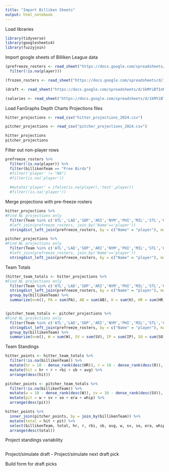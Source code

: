```yaml
---
title: "Import Billiken Sheets"
output: html_notebook
---
```


Load libraries

```r
library(tidyverse)
library(googlesheets4)
library(fuzzyjoin)

```

Import google sheets of Billiken League data
```r
(prefreeze_rosters <- read_sheet("https://docs.google.com/spreadsheets/d/1E-MsV8UEWyL3zv7ybS6a40l0sxIu7dmah2bhaBJaLNw/edit#gid=0", sheet = "PreFreezeRosters", col_types = 'ccccccc') %>% 
  filter(!is.na(player)))

(frozen_rosters <- read_sheet("https://docs.google.com/spreadsheets/d/1kMYiBTInNR3qEcyXtADD0CX7LH7dddzHF3ovbk-cWqw/edit#gid=212188698", sheet = "Frozen Rosters '24", col_types = 'cccccc'))

(draft <- read_sheet("https://docs.google.com/spreadsheets/d/1kMYiBTInNR3qEcyXtADD0CX7LH7dddzHF3ovbk-cWqw/edit#gid=212188698", sheet = "Draft '24", col_types = 'ciiiccccccccccccccc'))

(salaries <- read_sheet("https://docs.google.com/spreadsheets/d/1kMYiBTInNR3qEcyXtADD0CX7LH7dddzHF3ovbk-cWqw/edit#gid=212188698", sheet = "Salaries '24", col_types = 'ccc'))
```

Load FanGraphs Depth Charts Projections files
```r

hitter_projections <- read_csv("hitter_projections_2024.csv") 

pitcher_projections <- read_csv("pitcher_projections_2024.csv")

hitter_projections
pitcher_projections

```

Filter out non-player rows
```r
prefreeze_rosters %>% 
  filter(!is.na(player)) %>% 
  filter(billikenTeam == "Free Birds")
  #filter('player' != "NA")
  #filter(is.na('player'))
  
  #mutate('player' = ifelse(is.na(player),'test',player)) 
  #filter(!is.na('player')) 

```


Merge projections with pre-freeze rosters

```r
hitter_projections %>% 
#Find NL projections only
  filter(Team %in% c('ATL','LAD','SDP','ARI','NYM','PHI','MIL','STL','CHC','SFG','CIN','COL','PIT','MIA','WSN','NA')) %>%
  #left_join(prefreeze_rosters, join_by('Name'=='player')) 
  stringdist_left_join(prefreeze_rosters, by = c("Name" = "player"), max_dist = 2)

pitcher_projections %>% 
#Find NL projections only
  filter(Team %in% c('ATL','LAD','SDP','ARI','NYM','PHI','MIL','STL','CHC','SFG','CIN','COL','PIT','MIA','WSN','NA')) %>%
  #left_join(prefreeze_rosters, join_by('Name'=='player')) 
  stringdist_left_join(prefreeze_rosters, by = c("Name" = "player"), max_dist = 2)

```

Team Totals
```r
(hitter_team_totals <- hitter_projections %>% 
#Find NL projections only
  filter(Team %in% c('ATL','LAD','SDP','ARI','NYM','PHI','MIL','STL','CHC','SFG','CIN','COL','PIT','MIA','WSN','NA')) %>%
  stringdist_left_join(prefreeze_rosters, by = c("Name" = "player"), max_dist = 2) %>% 
  group_by(billikenTeam) %>% 
  summarize(n=n(), PA = sum(PA), AB = sum(AB), H = sum(H), HR = sum(HR), R = sum(R), RBI = sum(RBI), SB = sum(SB), AVG = sum(H)/sum(AB)))


(pitcher_team_totals <- pitcher_projections %>% 
#Find NL projections only
  filter(Team %in% c('ATL','LAD','SDP','ARI','NYM','PHI','MIL','STL','CHC','SFG','CIN','COL','PIT','MIA','WSN','NA')) %>%
  stringdist_left_join(prefreeze_rosters, by = c("Name" = "player"), max_dist = 2) %>% 
  group_by(billikenTeam) %>% 
  summarize(n=n(), W = sum(W), SV = sum(SV), IP = sum(IP), SO = sum(SO), ER = sum(ER), H = sum(H), BB = sum(BB), ERA = sum(ER)*9/sum(IP), WHIP = (sum(H)+sum(BB))/sum(IP)) )


```
Team Standings
```r
hitter_points <- hitter_team_totals %>% 
  filter(!is.na(billikenTeam)) %>% 
  mutate(hr = 10 - dense_rank(desc(HR)), r = 10 - dense_rank(desc(R)), rbi = 10 - dense_rank(desc(RBI)), sb = 10 - dense_rank(desc(SB)), avg = 10 - dense_rank(desc(AVG))) %>% 
  mutate(hit = hr + r + rbi + sb + avg) %>% 
  arrange(desc(hit))

pitcher_points <- pitcher_team_totals %>% 
  filter(!is.na(billikenTeam)) %>% 
  mutate(w = 10 - dense_rank(desc(W)), sv = 10 - dense_rank(desc(SV)), so = 10 - dense_rank(desc(SO)), era = 10 - dense_rank(desc(ERA)), whip = 10 - dense_rank(desc(WHIP))) %>%
  mutate(pit = w + sv + so + era + whip) %>% 
  arrange(desc(pit)) 

hitter_points %>% 
  inner_join(pitcher_points, by = join_by(billikenTeam)) %>% 
  mutate(total = hit + pit) %>% 
  select(billikenTeam, total, hr, r, rbi, sb, avg, w, sv, so, era, whip, total) %>% 
  arrange(desc(total)) 

```

Project standings variability
```r

```


Project/simulate draft
- Project/simulate next draft pick

Build form for draft picks

